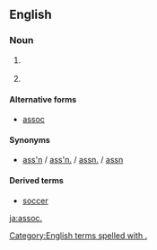 {{also|assoc|assoc.}}
==English==

===Noun===
{{en-noun|?}}

# {{context|legal|lang=en}} {{abbreviation of|associate|lang=en}}
# {{abbreviation of|association|lang=en}}

====Alternative forms====
* [[assoc]]

====Synonyms====
{{sense|association}}
* [[ass'n]] / [[ass'n.]] / [[assn.]] / [[assn]]

====Derived terms====
* [[soccer]]

[[Category:English terms spelled with .]]
[[ja:assoc.]]